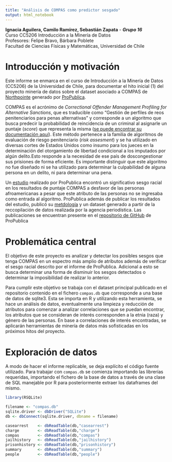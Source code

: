 ```yaml
---
title: "Análisis de COMPAS como predictor sesgado"
output: html_notebook
---
```


**Ignacia Aguilera, Camilo Ramírez, Sebastián Zapata** - ***Grupo 16***<br>
Curso CC5206 Introducción a la Minería de Datos<br>
Profesores: Felipe Bravo, Bárbara Poblete<br>
Facultad de Ciencias Físicas y Matemáticas, Universidad de Chile

# Introducción y motivación

Este informe se enmarca en el curso de Introducción a la Minería de Datos (CC5206) de la Universidad de Chile, para documentar el hito inicial (1) del proyecto minería de datos sobre el dataset asociado a COMPAS de [Northpointe](https://www.northpointe.com/) generado por [ProPublica](https://www.propublica.org/).

COMPAS es el acrónimo de *Correctional Offender Management Profiling for Alternative Sanctions*, que es traducible como "Gestión de perfiles de reos penitenciarios para penas alternativas" y corresponde a un algoritmo que busca predecir la probabilidad de reincidencia de un criminal al asignarle un puntaje (*score*) que representa la misma ([se puede encontrar su documentación aquí](https://assets.documentcloud.org/documents/2840784/Practitioner-s-Guide-to-COMPAS-Core.pdf)). Este método pertenece a la familia de algoritmos de evaluación de riesgo penitenciario (*risk assesment*) y se ha utilizado en diversas cortes de Estados Unidos como insumo para los jueces en la determinación del otorgamiento de libertad condicional a los imputados por algún delito.Esto responde a la necesidad de ese país de doscongestionar sus prisiones de forma eficiente. Es importante distinguir que este algoritmo no fue diseñado ni se ha utilizado para determinar la culpabilidad de alguna persona en un delito, ni para determinar una pena.

Un [estudio](https://www.propublica.org/article/machine-bias-risk-assessments-in-criminal-sentencing) realizado por ProPublica encontró un significativo sesgo racial en los resultados de puntaje COMPAS a desfavor de las personas afroamericanas a pesar que este atributo de las personas no se ingresaba como entrada al algoritmo. ProPublica además de publicar los resultados del estudio, publicó su [metdología](https://github.com/caitlinkuhlman/bpdmtutorial/blob/master/tutorial-COMPAS.ipynb) y un dataset generado a partir de la reccopilación de datos realizada por la agencia periodística. Las publicaciones se encuentran presente en el [repositorio de GitHub](https://github.com/propublica/compas-analysis) de ProPublica

# Problemática central

El objetivo de este proyecto es analizar y detectar los posibles sesgos que tenga COMPAS en un espectro más amplio de atributos además de verificar el sesgo racial descrito por el informe de ProPublica. Adicional a esto se busca determinar una forma de disminuir los sesgos detectados o determinar la imposibilidad de realizar lo anterior.

Para cumplir este objetivo se trabaja con el dataset principal publicado en el repositorio contenido en el fichero ```compas.db``` que corresponde a una base de datos de sqlite3. Esta se importa en R y utilizando esta herramienta, se hace un análisis de datos, eventualmente una limpieza y reducción de atributos para comenzar a analizar correlaciones que se puedan encontrar, los atributos que se consideran de interés corresponden a la etnia (raza) y género de las personas. En base a correlaciones de interés encontradas, se aplicarán herramientas de minería de datos más sofisticadas en los próximos hitos del proyecto.

# Exploración de datos

A modo de hacer el informe replicable, se deja explícito el código fuente utilizado. Para trabajar con ```compas.db``` se comienza importando las librerías requeridas, importando el fichero de la base de datos a través de una clase de SQL manejable por R para posteriormente extraer los dataframes del mismo.
```r
library(RSQLite)

filename <- "compas.db"
sqlite.driver <- dbDriver("SQLite")
db <- dbConnect(sqlite.driver, dbname = filename)

casearrest    <- dbReadTable(db,"casearrest")
charge        <- dbReadTable(db,"charge")
compas        <- dbReadTable(db,"compas")
jailhistory   <- dbReadTable(db,"jailhistory")
prisonhistory <- dbReadTable(db,"prisonhistory")
summary       <- dbReadTable(db,"summary")
people        <- dbReadTable(db,"people")
```